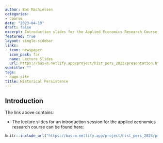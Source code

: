 ```yaml
---
author: Bas Machielsen
categories:
- Course
date: "2023-04-19"
draft: false
excerpt: Introduction slides for the Applied Economics Research Course (BSc 3)
featured: true
layout: single-sidebar
links:
- icon: newspaper
  icon_pack: far
  name: Lecture Slides
  url: https://bas-m.netlify.app/project/hist_pers_2023/presentation.html
subtitle: ""
tags:
- hugo-site
title: Historical Persistence
---
```


## Introduction

The link above contains:
  
- The lecture slides for an introduction session for the applied economics research course can be found here:

```r
knitr::include_url("https://bas-m.netlify.app/project/hist_pers_2023/presentation.html")
```